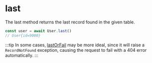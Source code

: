 # last

The last method returns the last record found in the given table.

```ts
const user = await User.last()
// User{id=9000}
```

:::tip
In some cases, [lastOrFail](/docs/models/querying/lastOrFail) may be more ideal, since it will raise a `RecordNotFound` exception, causing the request to fail with a 404 error automatically.
:::
